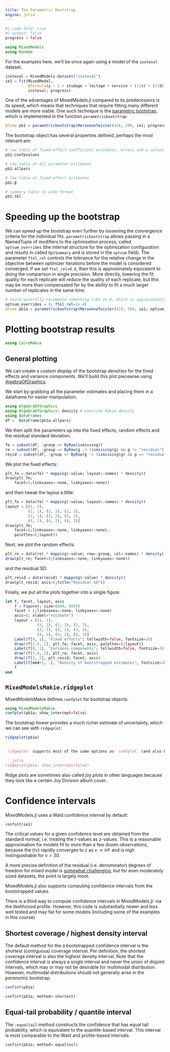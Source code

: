 ```yaml
---
title: The Parametric Bootstrap
engine: julia
---
```


```julia
#| code-fold: true
#| output: false
progress = false
```

```julia
using MixedModels
using Random
```

For the examples here, we'll be once again using a model of the `insteval` dataset.

```julia
insteval = MixedModels.dataset("insteval")
ie1 = fit(MixedModel,
          @formula(y ~ 1 + studage + lectage + service + (1|s) + (1|d) + (1|dept)),
          insteval; progress)

```



One of the advantages of MixedModels.jl compared to its predecessors is its speed, which means that techniques that require fitting many different models are more viable. One such technique is the [parametric bootstrap](https://juliastats.org/MixedModels.jl/v4/bootstrap/), which is implemented in the function `parametricbootstrap`:

```julia
@time pb1 = parametricbootstrap(MersenneTwister(42), 100, ie1; progress)
```

The bootstrap object has several properties defined, perhaps the most relevant are:

```julia
# row table of fixed effect coefficient estimates, errors and p values
pb1.coefpvalues
```

```julia
# row table of all parameter estimates
pb1.allpars 
```

```julia
# row table of fixed effect estimates
pb1.β
```

```julia
# summary table in wide format
pb1.tbl 
```

# Speeding up the bootstrap

We can speed up the bootstrap even further by loosening the convergence criteria for the individual fits. `parametricbootstrap` allows passing in a NamedTuple of modifiers to the optimisation process, called `optsum_overrides` (the internal structure for the optimization configuration and results in called `OptSummary` and is stored in the `optsum` field). The parameter `ftol_rel` controls the tolerance for the relative change in the objective between optimizer iterations before the model is considered converged. If we set `ftol_rel=0.8`, then this is approximately equivalent to doing the comparison in single precision. More directly, lowering the fit quality for each replicate will reduce the quality of each replicate, but this may be more than compensated for by the ability to fit a much larger number of replicates in the same time.

```julia
# would generally recommend something like 1e-8, which is approximately single precision, this is set here to speed up things for the course
optsum_overrides = (; ftol_rel=1e-4)
@time pb1a = parametricbootstrap(MersenneTwister(42), 500, ie1; optsum_overrides, progress)
```

# Plotting bootstrap results

```julia
using CairoMakie
```

## General plotting


We can create a custom display of the bootstrap densities for the fixed effects and variance components. We'll build this plot piecewise using [AlgebraOfGraphics](https://aog.makie.org/v0.6/). 

We start by grabbing all the parameter estimates and placing them in a dataframe for easier manipulation.

```julia
using AlgebraOfGraphics
using AlgebraOfGraphics: density # override Makie.density
using DataFrames
df =  DataFrame(pb1a.allpars)
```

We then split the parameters up into the fixed effects, random effects and the residual standard deviation.

```julia
fe = subset(df, :group => ByRow(ismissing))
re = subset(df, :group => ByRow(g -> !ismissing(g) && g != "residual"))
resid = subset(df, :group => ByRow(g -> !ismissing(g) && g == "residual"))
```

We plot the fixed effects:

```julia
plt_fe = data(fe) * mapping(:value; layout=:names) * density()
draw(plt_fe; 
    facet=(;linkxaxes=:none, linkyaxes=:none))
```

and then tweak the layout a little:

```julia
plt_fe = data(fe) * mapping(:value; layout=:names) * density()
layout = [(1, 1), 
          (2, 1), (2, 2), (2, 3),
          (3, 1), (3, 2), (3, 3),
          (4, 1), (4, 2), (4, 3)]
draw(plt_fe; 
    facet=(;linkxaxes=:none, linkyaxes=:none), 
    palettes=(;layout))
```

Next, we plot the random effects:

```julia
plt_re = data(re) * mapping(:value; row=:group, col=:names) * density()
draw(plt_re; facet=(;linkxaxes=:none, linkyaxes=:none))
```

and the residual SD:

```julia
plt_resid = data(resid) * mapping(:value) * density()
draw(plt_resid; axis=(;title="Residual SD"))
```

Finally, we put all the plots together into a single figure.

```julia
let f, facet, layout, axis
    f = Figure(; size=(800, 600))
    facet = (;linkxaxes=:none, linkyaxes=:none)
    axis=(; xlabel="estimate")
    layout = [(1, 1), 
              (2, 1), (2, 2), (2, 3),
              (3, 1), (3, 2), (3, 3),
              (4, 1), (4, 2), (4, 3)]
    Label(f[0, 1], "Fixed effects"; tellwidth=false, fontsize=20)
    draw!(f[1:5, 1], plt_fe; facet, axis, palettes=(;layout))
    Label(f[0, 2], "Variance components"; tellwidth=false, fontsize=20)
    draw!(f[1:4, 2], plt_re; facet, axis)
    draw!(f[5, 2], plt_resid; facet, axis)
    Label(f[end+1, :], "Density of bootstrapped estimates", fontsize=30)
    f
end
```

## `MixedModelsMakie.ridgeplot`

MixedModelsMakie defines `coefplot` for bootstrap objects:

```julia
using MixedModelsMakie
coefplot(pb1a; show_intercept=false)
```

The bootstrap hower provides a much richer estimate of uncertainty, which we can see with `ridgeplot`:

```julia
ridgeplot(pb1a)
``

`ridgeplot` supports most of the same options as `coefplot` (and also has a mutating variant `ridgeplot!`):

```julia
ridgeplot(pb1a; show_intercept=false)
```

Ridge plots are sometimes also called _joy plots_ in other languages because they look like a certain Joy Division album cover.

# Confidence intervals

MixedModels.jl uses a Wald confidence interval by default:

```julia
confint(ie1)
```

The critical values for a given confidence level are obtained from the standard normal, i.e. treating the $t$-values as $z$-values. This is a reasonable approximation for models fit to more than a few dozen observations, because the $t(\nu)$ rapidly converges to $z$ as $\nu\rightarrow\inf$ and is nigh instinguishable for $\nu > 30$.

A more precise definition of the residual (i.e. denominator) degrees of freedom for mixed model is [somewhat challenging](https://bbolker.github.io/mixedmodels-misc/glmmFAQ.html#why-doesnt-lme4-display-denominator-degrees-of-freedomp-values-what-other-options-do-i-have), but for even moderately sized datasets, the point is largely moot.

MixedModels.jl also supports computing confidence intervals from the bootstrapped values.

::: {.callout-note collapse="true" title="Profile-based confidence intervals"}
There is a third way to compute confidence intervals in MixedModels.jl: via the likelihoood profile. However, this code is substantially newer and less well tested and may fail for some models (including some of the examples in this course). 
:::

## Shortest coverage / highest density interval

The default method for the a bootstrapped confidence interval is the shortest (contiguous) coverage interval. Per definition, the shortest coverage interval is also the highest density interval. Note that the confidence interval is always a single interval and never the union of disjoint intervals, which may or may not be desirable for multimodal distribution. However, multimodal distributions should not generally arise in the *parametric* bootstrap.

```julia
confint(pb1a)
```

```julia
confint(pb1a; method=:shortest)
```

## Equal-tail probability / quantile interval

The `:equaltail` method constructs the confidence that has equal tail probability, which is equivalent to the quantile-based interval. This interval is most comparable to the Wald and profile-based intervals.

```julia
confint(pb1a; method=:equaltail)
```
